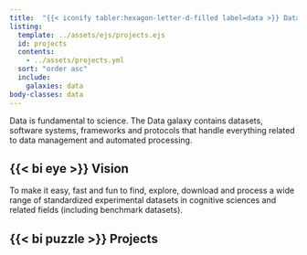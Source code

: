 ```yaml
---
title:  "{{< iconify tabler:hexagon-letter-d-filled label=data >}} Data"
listing:
  template: ../assets/ejs/projects.ejs
  id: projects
  contents: 
    - ../assets/projects.yml
  sort: "order asc"
  include:
    galaxies: data
body-classes: data
---
```


Data is fundamental to science. The Data galaxy contains datasets, software systems, frameworks and protocols that handle everything related to data management and automated processing.

## {{< bi eye >}}  Vision
To make it easy, fast and fun to find, explore, download and process a wide range of standardized experimental datasets in cognitive sciences and related fields (including benchmark datasets). 

##  {{< bi puzzle >}} Projects

::: {#projects}
:::
